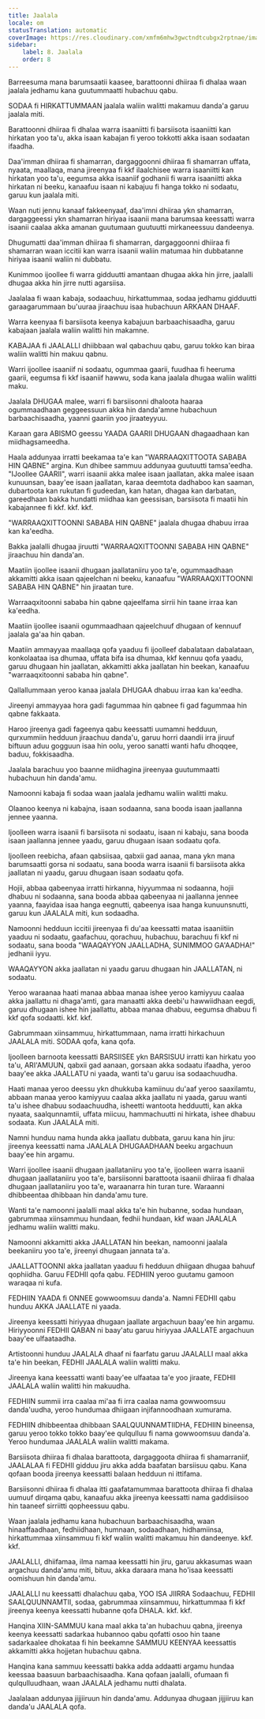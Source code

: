 ```yaml
---
title: Jaalala
locale: om
statusTranslation: automatic
coverImage: https://res.cloudinary.com/xmfm6mhw3gwctndtcubgx2rptnae/image/upload/v1740337243/small_cover_educacion_fundamental_a051170f1c.webp
sidebar:
    label: 8. Jaalala
    order: 8
---
```

Barreesuma mana barumsaatii kaasee, barattoonni dhiiraa fi dhalaa waan jaalala jedhamu kana guutummaatti hubachuu qabu.

SODAA fi HIRKATTUMMAAN jaalala waliin walitti makamuu danda'a garuu jaalala miti.

Barattoonni dhiiraa fi dhalaa warra isaaniitti fi barsiisota isaaniitti kan hirkatan yoo ta'u, akka isaan kabajan fi yeroo tokkotti akka isaan sodaatan ifaadha.

Daa'imman dhiiraa fi shamarran, dargaggoonni dhiiraa fi shamarran uffata, nyaata, maallaqa, mana jireenyaa fi kkf ilaalchisee warra isaaniitti kan hirkatan yoo ta'u, eegumsa akka isaaniif godhanii fi warra isaaniitti akka hirkatan ni beeku, kanaafuu isaan ni kabajuu fi hanga tokko ni sodaatu, garuu kun jaalala miti.

Waan nuti jennu kanaaf fakkeenyaaf, daa'imni dhiiraa ykn shamarran, dargaggeessi ykn shamarran hiriyaa isaanii mana barumsaa keessatti warra isaanii caalaa akka amanan guutumaan guutuutti mirkaneessuu dandeenya.

Dhugumatti daa'imman dhiiraa fi shamarran, dargaggoonni dhiiraa fi shamarran waan iccitii kan warra isaanii waliin matumaa hin dubbatanne hiriyaa isaanii waliin ni dubbatu.

Kunimmoo ijoollee fi warra gidduutti amantaan dhugaa akka hin jirre, jaalalli dhugaa akka hin jirre nutti agarsiisa.

Jaalalaa fi waan kabaja, sodaachuu, hirkattummaa, sodaa jedhamu gidduutti garaagarummaan bu'uuraa jiraachuu isaa hubachuun ARKAAN DHAAF.

Warra keenyaa fi barsiisota keenya kabajuun barbaachisaadha, garuu kabajaan jaalala waliin walitti hin makamne.

KABAJAA fi JAALALLI dhiibbaan wal qabachuu qabu, garuu tokko kan biraa waliin walitti hin makuu qabnu.

Warri ijoollee isaaniif ni sodaatu, ogummaa gaarii, fuudhaa fi heeruma gaarii, eegumsa fi kkf isaaniif hawwu, soda kana jaalala dhugaa waliin walitti maku.

Jaalala DHUGAA malee, warri fi barsiisonni dhaloota haaraa ogummaadhaan geggeessuun akka hin danda'amne hubachuun barbaachisaadha, yaanni gaariin yoo jiraateyyuu.

Karaan gara ABISMO geessu YAADA GAARII DHUGAAN dhagaadhaan kan miidhagsameedha.

Haala addunyaa irratti beekamaa ta'e kan "WARRAAQXITTOOTA SABABA HIN QABNE" argina. Kun dhibee sammuu addunyaa guutuutti tamsa'eedha. "IJoollee GAARII", warri isaanii akka malee isaan jaallatan, akka malee isaan kunuunsan, baay'ee isaan jaallatan, karaa deemtota dadhaboo kan saaman, dubartoota kan rukutan fi gudeedan, kan hatan, dhagaa kan darbatan, gareedhaan bakka hundatti miidhaa kan geessisan, barsiisota fi maatii hin kabajannee fi kkf. kkf. kkf.

"WARRAAQXITTOONNI SABABA HIN QABNE" jaalala dhugaa dhabuu irraa kan ka'eedha.

Bakka jaalalli dhugaa jiruutti "WARRAAQXITTOONNI SABABA HIN QABNE" jiraachuu hin danda'an.

Maatiin ijoollee isaanii dhugaan jaallataniiru yoo ta'e, ogummaadhaan akkamitti akka isaan qajeelchan ni beeku, kanaafuu "WARRAAQXITTOONNI SABABA HIN QABNE" hin jiraatan ture.

Warraaqxitoonni sababa hin qabne qajeelfama sirrii hin taane irraa kan ka'eedha.

Maatiin ijoollee isaanii ogummaadhaan qajeelchuuf dhugaan of kennuuf jaalala ga'aa hin qaban.

Maatiin ammayyaa maallaqa qofa yaaduu fi ijoolleef dabalataan dabalataan, konkolaataa isa dhumaa, uffata bifa isa dhumaa, kkf kennuu qofa yaadu, garuu dhugaan hin jaallatan, akkamitti akka jaallatan hin beekan, kanaafuu "warraaqxitoonni sababa hin qabne".

Qallallummaan yeroo kanaa jaalala DHUGAA dhabuu irraa kan ka'eedha.

Jireenyi ammayyaa hora gadi fagummaa hin qabnee fi gad fagummaa hin qabne fakkaata.

Haroo jireenya gadi fageenya qabu keessatti uumamni hedduun, qurxummiin hedduun jiraachuu danda'u, garuu horri daandii irra jiruuf biftuun aduu gogguun isaa hin oolu, yeroo sanatti wanti hafu dhoqqee, baduu, fokkisaadha.

Jaalala barachuu yoo baanne miidhagina jireenyaa guutummaatti hubachuun hin danda'amu.

Namoonni kabaja fi sodaa waan jaalala jedhamu waliin walitti maku.

Olaanoo keenya ni kabajna, isaan sodaanna, sana booda isaan jaallanna jennee yaanna.

Ijoolleen warra isaanii fi barsiisota ni sodaatu, isaan ni kabaju, sana booda isaan jaallanna jennee yaadu, garuu dhugaan isaan sodaatu qofa.

Ijoolleen reebicha, afaan qabsiisaa, qabxii gad aanaa, mana ykn mana barumsaatti gorsa ni sodaatu, sana booda warra isaanii fi barsiisota akka jaallatan ni yaadu, garuu dhugaan isaan sodaatu qofa.

Hojii, abbaa qabeenyaa irratti hirkanna, hiyyummaa ni sodaanna, hojii dhabuu ni sodaanna, sana booda abbaa qabeenyaa ni jaallanna jennee yaanna, faayidaa isaa hanga eegnutti, qabeenya isaa hanga kunuunsnutti, garuu kun JAALALA miti, kun sodaadha.

Namoonni hedduun iccitii jireenyaa fi du'aa keessatti mataa isaaniitiin yaaduu ni sodaatu, gaafachuu, qorachuu, hubachuu, barachuu fi kkf ni sodaatu, sana booda "WAAQAYYON JAALLADHA, SUNIMMOO GA'AADHA!" jedhanii iyyu.

WAAQAYYON akka jaallatan ni yaadu garuu dhugaan hin JAALLATAN, ni sodaatu.

Yeroo waraanaa haati manaa abbaa manaa ishee yeroo kamiyyuu caalaa akka jaallattu ni dhaga'amti, gara manaatti akka deebi'u hawwiidhaan eegdi, garuu dhugaan ishee hin jaallattu, abbaa manaa dhabuu, eegumsa dhabuu fi kkf qofa sodaatti. kkf. kkf.

Gabrummaan xiinsammuu, hirkattummaan, nama irratti hirkachuun JAALALA miti. SODAA qofa, kana qofa.

Ijoolleen barnoota keessatti BARSIISEE ykn BARSISUU irratti kan hirkatu yoo ta'u, ARI'AMUUN, qabxii gad aanaan, gorsaan akka sodaatu ifaadha, yeroo baay'ee akka JAALLATU ni yaada, wanti ta'u garuu isa sodaachuudha.

Haati manaa yeroo deessu ykn dhukkuba kamiinuu du'aaf yeroo saaxilamtu, abbaan manaa yeroo kamiyyuu caalaa akka jaallatu ni yaada, garuu wanti ta'u ishee dhabuu sodaachuudha, isheetti wantoota hedduutti, kan akka nyaata, saalqunnamtii, uffata miicuu, hammachuutti ni hirkata, ishee dhabuu sodaata. Kun JAALALA miti.

Namni hunduu nama hunda akka jaallatu dubbata, garuu kana hin jiru: jireenya keessatti nama JAALALA DHUGAADHAAN beeku argachuun baay'ee hin argamu.

Warri ijoollee isaanii dhugaan jaallataniiru yoo ta'e, ijoolleen warra isaanii dhugaan jaallataniiru yoo ta'e, barsiisonni barattoota isaanii dhiiraa fi dhalaa dhugaan jaallataniiru yoo ta'e, waraanarra hin turan ture. Waraanni dhibbeentaa dhibbaan hin danda'amu ture.

Wanti ta'e namoonni jaalalli maal akka ta'e hin hubanne, sodaa hundaan, gabrummaa xiinsammuu hundaan, fedhii hundaan, kkf waan JAALALA jedhamu waliin walitti maku.

Namoonni akkamitti akka JAALLATAN hin beekan, namoonni jaalala beekaniiru yoo ta'e, jireenyi dhugaan jannata ta'a.

JAALLATTOONNI akka jaallatan yaaduu fi hedduun dhiigaan dhugaa bahuuf qophiidha. Garuu FEDHII qofa qabu. FEDHIIN yeroo guutamu gamoon waraqaa ni kufa.

FEDHIIN YAADA fi ONNEE gowwoomsuu danda'a. Namni FEDHII qabu hunduu AKKA JAALLATE ni yaada.

Jireenya keessatti hiriyyaa dhugaan jaallate argachuun baay'ee hin argamu. Hiriyyoonni FEDHII QABAN ni baay'atu garuu hiriyyaa JAALLATE argachuun baay'ee ulfaataadha.

Artistoonni hunduu JAALALA dhaaf ni faarfatu garuu JAALALLI maal akka ta'e hin beekan, FEDHII JAALALA waliin walitti maku.

Jireenya kana keessatti wanti baay'ee ulfaataa ta'e yoo jiraate, FEDHII JAALALA waliin walitti hin makuudha.

FEDHIIN summii irra caalaa mi'aa fi irra caalaa nama gowwoomsuu danda'uudha, yeroo hundumaa dhiigaan injifannoodhaan xumurama.

FEDHIIN dhibbeentaa dhibbaan SAALQUUNNAMTIIDHA, FEDHIIN bineensa, garuu yeroo tokko tokko baay'ee qulqulluu fi nama gowwoomsuu danda'a. Yeroo hundumaa JAALALA waliin walitti makama.

Barsiisota dhiiraa fi dhalaa barattoota, dargaggoota dhiiraa fi shamarraniif, JAALALAA fi FEDHII gidduu jiru akka adda baafatan barsiisuu qabu. Kana qofaan booda jireenya keessatti balaan hedduun ni ittifama.

Barsiisonni dhiiraa fi dhalaa itti gaafatamummaa barattoota dhiiraa fi dhalaa uumuuf dirqama qabu, kanaafuu akka jireenya keessatti nama gaddisiisoo hin taaneef sirriitti qopheessuu qabu.

Waan jaalala jedhamu kana hubachuun barbaachisaadha, waan hinaaffaadhaan, fedhiidhaan, humnaan, sodaadhaan, hidhamiinsa, hirkattummaa xiinsammuu fi kkf waliin walitti makamuu hin dandeenye. kkf. kkf.

JAALALLI, dhiifamaa, ilma namaa keessatti hin jiru, garuu akkasumas waan argachuu danda'amu miti, bituu, akka daraara mana ho'isaa keessatti oomishuun hin danda'amu.

JAALALLI nu keessatti dhalachuu qaba, YOO ISA JIIRRA Sodaachuu, FEDHII SAALQUUNNAMTII, sodaa, gabrummaa xiinsammuu, hirkattummaa fi kkf jireenya keenya keessatti hubanne qofa DHALA. kkf. kkf.

Hanqina XIIN-SAMMUU kana maal akka ta'an hubachuu qabna, jireenya keenya keessatti sadarkaa hubannoo qabu qofatti osoo hin taane sadarkaalee dhokataa fi hin beekamne SAMMUU KEENYAA keessattis akkamitti akka hojjetan hubachuu qabna.

Hanqina kana sammuu keessatti bakka adda addaatti argamu hundaa keessaa baasuun barbaachisaadha. Kana qofaan jaalalli, ofumaan fi qulqulluudhaan, waan JAALALA jedhamu nutti dhalata.

Jaalalaan addunyaa jijjiiruun hin danda'amu. Addunyaa dhugaan jijjiiruu kan danda'u JAALALA qofa.

